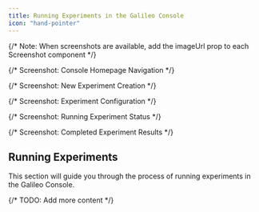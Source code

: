 ```yaml
---
title: Running Experiments in the Galileo Console
icon: "hand-pointer"
---
```



{/* Note: When screenshots are available, add the imageUrl prop to each Screenshot component */}

{/* Screenshot: Console Homepage Navigation */}
<Screenshot
  alt="Console homepage navigation showing the main dashboard and key navigation elements"
  placeholder="Add screenshot of console homepage navigation"
/>

{/* Screenshot: New Experiment Creation */}
<Screenshot
  alt="Form for creating a new experiment, showing all available configuration options"
  placeholder="Add screenshot of new experiment creation form"
/>

{/* Screenshot: Experiment Configuration */}
<Screenshot
  alt="Detailed view of experiment configuration options and settings"
  placeholder="Add screenshot of experiment configuration options"
/>

{/* Screenshot: Running Experiment Status */}
<Screenshot
  alt="Live view of a running experiment showing progress and current status"
  placeholder="Add screenshot of running experiment status"
/>

{/* Screenshot: Completed Experiment Results */}
<Screenshot
  alt="Results view of a completed experiment showing metrics and outcomes"
  placeholder="Add screenshot of completed experiment results"
/>

## Running Experiments

This section will guide you through the process of running experiments in the Galileo Console.

{/* TODO: Add more content */}